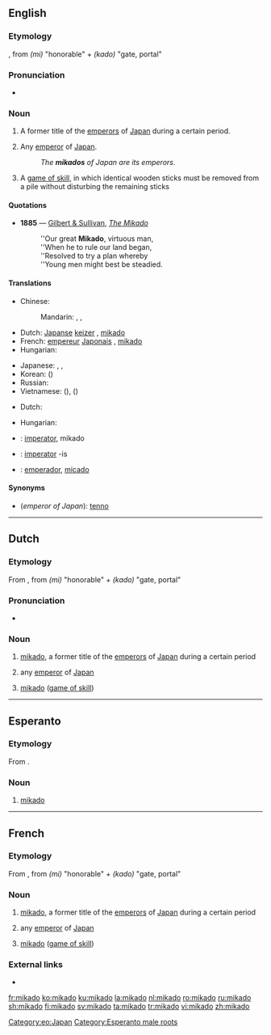 {{also|Mikado|mikádó}}
==English==

===Etymology===
{{etyl|ja|en}}, from ''(mi)'' "honorable" + ''(kado)'' "gate, portal"

===Pronunciation===
* {{rhymes|ɑːdəʊ|lang=en}}

===Noun===
{{en-noun}}

# {{context|history|lang=en}} A former title of the [[emperor]]s of [[Japan]] during a certain period.
# {{context|literary|lang=en}} Any [[emperor]] of [[Japan]].
#: ''The '''mikados''' of Japan are its emperors.''
# A [[game of skill]], in which identical wooden sticks must be removed from a pile without disturbing the remaining sticks

====Quotations====
* '''1885''' — [[w:Gilbert and Sullivan|Gilbert & Sullivan]], ''[[s:The_Mikado|The Mikado]]''
*: ''Our great '''Mikado''', virtuous man,
*: ''When he to rule our land began,
*: ''Resolved to try a plan whereby
*: ''Young men might best be steadied.

====Translations====
{{trans-top|emperor of Japan}}
* Chinese:
*: Mandarin: {{t+|cmn|天皇|tr=tiānhuáng|sc=Hani}}, {{t+|cmn|皇帝|tr=huángdì|sc=Hani}}, {{t+|cmn|帝|tr=dì|sc=Hani}}
* Dutch: [[Japans]]e [[keizer]] {{g|m}}, [[#Dutch|mikado]] {{g|m}}
* French: [[empereur]] [[Japonais]] {{g|m}}, [[#French|mikado]] {{g|m}}
* Hungarian: {{t|hu|mikádó}}
{{trans-mid}}
* Japanese: {{t+|ja|帝|tr=みかど, mikado}}, {{t|ja|御門|tr=みかど, mikado}}, {{t+|ja|天皇|tr=てんのう, tennō}}
* Korean: {{t+|ko|천황|sc=Hang}} ({{t+|ko|天皇|sc=Hani}})
* Russian: {{t+|ru|микадо|m|tr=mikádo}}
* Vietnamese: {{t|vi|Ngự Môn}} ({{t|vi|御門|sc=Hani}}), {{t|vi|Nhật hoàng}} ({{t|vi|日皇|sc=Hani}})
{{trans-bottom}}

{{trans-top|a game of skill}}
* Dutch: {{t+|nl|mikado|m}}
{{trans-mid}}
* Hungarian: {{t|hu|mikádó}}
{{trans-bottom}}

{{checktrans-top}}
* {{ttbc|ia}}: [[imperator]], mikado
{{trans-mid}}
* {{ttbc|la}}: [[imperator]] -is
* {{ttbc|es}}: [[emperador]], [[micado]]
{{trans-bottom}}

====Synonyms====
* (''emperor of Japan''): [[tenno]]
----

==Dutch==

===Etymology===
From {{etyl|ja|nl}}, from ''(mi)'' "honorable" + ''(kado)'' "gate, portal"

===Pronunciation===
* {{audio|Nl-mikado.ogg|Audio|lang=nl}}

===Noun===
{{nl-noun|m|-'s|mikadootje}}

# {{context|history|lang=nl}} [[#English|mikado]], a former title of the [[emperor]]s of [[Japan]] during a certain period
# {{context|literary|lang=nl}} any [[emperor]] of [[Japan]]
# [[#English|mikado]] ([[game of skill]])
----
==Esperanto==
===Etymology===
From {{etyl|ja|eo}} {{term|sc=Jpan|みかど|tr=mikado|lang=ja}}.

===Noun===
{{eo-noun}}
# [[#English|mikado]]

[[Category:eo:Japan]]
[[Category:Esperanto male roots]]
----

==French==

===Etymology===
From {{etyl|ja|fr}}, from ''(mi)'' "honorable" + ''(kado)'' "gate, portal"

===Noun===
{{fr-noun|m}}

# {{context|history|lang=fr}} [[#English|mikado]], a former title of the [[emperor]]s of [[Japan]] during a certain period
# {{context|literary|lang=fr}} any [[emperor]] of [[Japan]]
# [[#English|mikado]] ([[game of skill]])

===External links===
* {{R:TLFi}}

[[fr:mikado]]
[[ko:mikado]]
[[ku:mikado]]
[[la:mikado]]
[[nl:mikado]]
[[ro:mikado]]
[[ru:mikado]]
[[sh:mikado]]
[[fi:mikado]]
[[sv:mikado]]
[[ta:mikado]]
[[tr:mikado]]
[[vi:mikado]]
[[zh:mikado]]